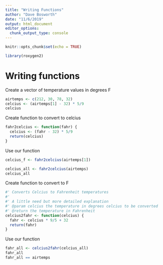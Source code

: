 ```yaml
---
title: "Writing Functions"
author: "Dave Bosworth"
date: "11/6/2019"
output: html_document
editor_options: 
  chunk_output_type: console
---
```


```r
knitr::opts_chunk$set(echo = TRUE)
```

```r
library(roxygen2)
```


# Writing functions

Create a vector of temperature values in degrees F

```r
airtemps <- c(212, 30, 78, 32)
celcius <- (airtemps[1] - 32) * 5/9
celcius
```

Create function to convert to celcius

```r
fahr2celcius <- function(fahr) {
  celcius <- (fahr - 32) * 5/9
  return(celcius)
}
```

Use our function

```r
celcius_f <- fahr2celcius(airtemps[1])

celcius_all <- fahr2celcius(airtemps)
celcius_all
```

Create function to convert to F

```r
#' Converts Celcius to Fahrenheit temperatures
#'
#' A little need but more detailed explanation
#' @param celcius the temperature in degrees celcius to be converted
#' @return the temperature in Fahrenheit
celcius2fahr <- function(celcius) {
  fahr <- celcius * 9/5 + 32
  return(fahr)
}
```

Use our function

```r
fahr_all <- celcius2fahr(celcius_all)
fahr_all
fahr_all == airtemps
```

